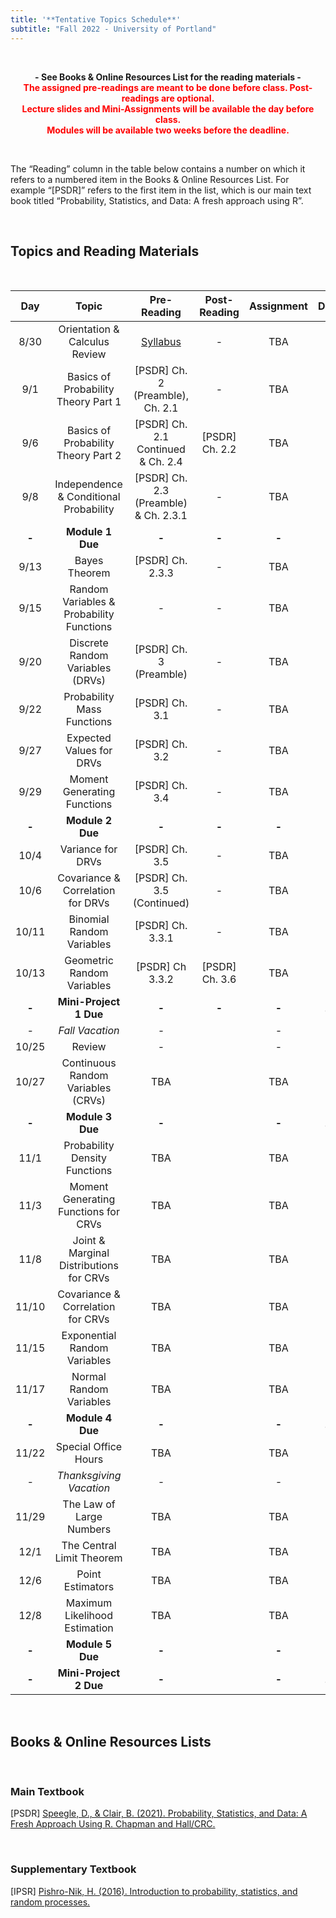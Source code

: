 ```yaml
---
title: '**Tentative Topics Schedule**'
subtitle: "Fall 2022 - University of Portland"
---
```


<br>

<center>**- See Books & Online Resources List for the reading materials -**</center>
<center><span style="color:red">**The assigned pre-readings are meant to be done before class. Post-readings are optional.**</span></center>
<center><span style="color:red">**Lecture slides and Mini-Assignments will be available the day before class.**</span></center>
<center><span style="color:red">**Modules will be available two weeks before the deadline.**</span></center>

<br>

The "Reading" column in the table below contains a number on which it refers to a numbered item in the Books & Online Resources List. For example "[PSDR]" refers to the first item in the list, which is our main text book titled "Probability, Statistics, and Data: A fresh approach using R". 

<br>

## **Topics and Reading Materials**

<br>

| **Day** |                 **Topic**                 |               **Pre-Reading**              | **Post-Reading** | **Assignment** | **Deadline** |
|:-------:|:-----------------------------------------:|:------------------------------------------:|:----------------:|:--------------:|:------------:|
|   8/30  |       Orientation \& Calculus Review      | [Syllabus](syllabus.html){target="_blank"} |         -        |       TBA      |     8/30     |
|   9/1   |    Basics of Probability Theory Part 1    |      [PSDR] Ch. 2 (Preamble), Ch. 2.1      |         -        |       TBA      |      9/1     |
|   9/6   |    Basics of Probability Theory Part 2    |     [PSDR] Ch. 2.1 Continued \& Ch. 2.4    |  [PSDR] Ch. 2.2  |       TBA      |      9/6     |
|   9/8   |  Independence \& Conditional Probability  |   [PSDR] Ch. 2.3 (Preamble) \& Ch. 2.3.1   |         -        |       TBA      |      9/8     |
|  **-**  |              **Module 1 Due**             |                    **-**                   |       **-**      |      **-**     |    **9/6**   |
|   9/13  |               Bayes Theorem               |              [PSDR] Ch. 2.3.3              |         -        |       TBA      |     9/13     |
|   9/15  | Random Variables \& Probability Functions |                      -                     |         -        |       TBA      |     9/15     |
|   9/20  |      Discrete Random Variables (DRVs)     |           [PSDR] Ch. 3 (Preamble)          |         -        |       TBA      |     9/20     |
|   9/22  |         Probability Mass Functions        |               [PSDR] Ch. 3.1               |         -        |       TBA      |     9/22     |
|   9/27  |          Expected Values for DRVs         |               [PSDR] Ch. 3.2               |         -        |       TBA      |     9/27     |
|   9/29  |        Moment Generating Functions        |               [PSDR] Ch. 3.4               |         -        |       TBA      |     9/29     |
|  **-**  |              **Module 2 Due**             |                    **-**                   |       **-**      |      **-**     |   **9/30**   |
|   10/4  |             Variance for DRVs             |               [PSDR] Ch. 3.5               |         -        |       TBA      |     10/4     |
|   10/6  |     Covariance \& Correlation for DRVs    |         [PSDR] Ch. 3.5 (Continued)         |         -        |       TBA      |     10/6     |
|  10/11  |         Binomial Random Variables         |              [PSDR] Ch. 3.3.1              |         -        |       TBA      |     10/11    |
|  10/13  |         Geometric Random Variables        |               [PSDR] Ch 3.3.2              |  [PSDR] Ch. 3.6  |       TBA      |     10/13    |
|  **-**  |           **Mini-Project 1 Due**          |                    **-**                   |       **-**      |      **-**     |   **10/14**  |
|   _-_   |              _Fall Vacation_              |                     _-_                    |                  |       _-_      |      _-_     |
|  10/25  |                   Review                  |                      -                     |                  |        -       |       -      |
|  10/27  |     Continuous Random Variables (CRVs)    |                     TBA                    |                  |       TBA      |     10/27    |
|  **-**  |              **Module 3 Due**             |                    **-**                   |                  |      **-**     |   **10/28**  |
|   11/1  |       Probability Density Functions       |                     TBA                    |                  |       TBA      |     11/1     |
|   11/3  |    Moment Generating Functions for CRVs   |                     TBA                    |                  |       TBA      |     11/3     |
|   11/8  |  Joint \& Marginal Distributions for CRVs |                     TBA                    |                  |       TBA      |     11/8     |
|  11/10  |     Covariance \& Correlation for CRVs    |                     TBA                    |                  |       TBA      |     11/10    |
|  11/15  |        Exponential Random Variables       |                     TBA                    |                  |       TBA      |     11/15    |
|  11/17  |          Normal Random Variables          |                     TBA                    |                  |       TBA      |     11/17    |
|  **-**  |              **Module 4 Due**             |                    **-**                   |                  |      **-**     |   **11/22**  |
|  11/22  |            Special Office Hours           |                     TBA                    |                  |       TBA      |     11/22    |
|   _-_   |          _Thanksgiving Vacation_          |                     _-_                    |                  |       _-_      |      _-_     |
|  11/29  |          The Law of Large Numbers         |                     TBA                    |                  |       TBA      |     11/29    |
|   12/1  |         The Central Limit Theorem         |                     TBA                    |                  |       TBA      |     12/1     |
|   12/6  |              Point Estimators             |                     TBA                    |                  |       TBA      |     12/6     |
|   12/8  |       Maximum Likelihood Estimation       |                     TBA                    |                  |       TBA      |     12/8     |
|  **-**  |              **Module 5 Due**             |                    **-**                   |                  |      **-**     |   **12/9**   |
|  **-**  |           **Mini-Project 2 Due**          |                    **-**                   |                  |      **-**     |   **12/15**  |

<br>

## **Books & Online Resources Lists**

<br>

### Main Textbook

[PSDR]   [Speegle, D., & Clair, B. (2021). Probability, Statistics, and Data: A Fresh Approach Using R. Chapman and Hall/CRC.](https://mathstat.slu.edu/~speegle/_book/){target="_blank"}

<br>

### Supplementary Textbook

[IPSR]   [Pishro-Nik, H. (2016). Introduction to probability, statistics, and random processes.](https://www.probabilitycourse.com/){target="_blank"}

<br>